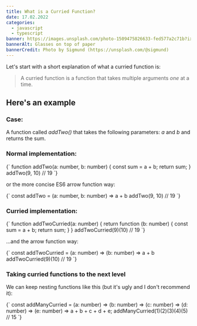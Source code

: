 ```yaml
---
title: What is a Curried Function?
date: 17.02.2022
categories:
  - javascript
  - typescript
banner: https://images.unsplash.com/photo-1509475826633-fed577a2c71b?ixlib=rb-1.2.1&ixid=MnwxMjA3fDB8MHxwaG90by1wYWdlfHx8fGVufDB8fHx8&auto=format&fit=crop&w=1471&q=80
bannerAlt: Glasses on top of paper
bannerCredit: Photo by Sigmund (https://unsplash.com/@sigmund)
---
```


Let's start with a short explanation of what a curried function is:

> A curried function is a function that takes multiple arguments _one_ at a time.

## Here's an example

### Case:

A function called _addTwo()_ that takes the following parameters: _a_ and _b_ and returns the sum.

### Normal implementation:

<SyntaxHighlighter language="typescript">
  {`
    function addTwo(a: number, b: number) {
      const sum = a + b;
      return sum;
    }
    addTwo(9, 10) // 19
`}
</SyntaxHighlighter>

or the more concise ES6 arrow function way:

<SyntaxHighlighter language="typescript">
  {`
    const addTwo = (a: number, b: number) => a + b
    addTwo(9, 10) // 19
`}
</SyntaxHighlighter>

### Curried implementation:

<SyntaxHighlighter language="typescript">
  {`
    function addTwoCurried(a: number) {
      return function (b: number) {
        const sum = a + b;
        return sum;
      }
    }
    addTwoCurried(9)(10) // 19
`}
</SyntaxHighlighter>

...and the arrow function way:

<SyntaxHighlighter language="typescript">
  {`
    const addTwoCurried = (a: number) => (b: number) => a + b
    addTwoCurried(9)(10) // 19
`}
</SyntaxHighlighter>

### Taking curried functions to the next level

We can keep nesting functions like this (but it's ugly and I don't recommend it):

<SyntaxHighlighter language="typescript">
  {`
    const addManyCurried = (a: number) => (b: number) => (c: number) => (d: number) => (e: number) => a + b + c + d + e;
    addManyCurried(1)(2)(3)(4)(5) // 15
`}
</SyntaxHighlighter>
